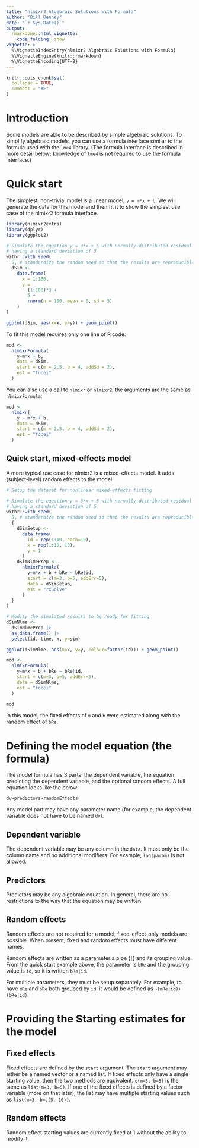 ```yaml
---
title: "nlmixr2 Algebraic Solutions with Formula"
author: "Bill Denney"
date: "`r Sys.Date()`"
output:
  rmarkdown::html_vignette:
    code_folding: show
vignette: >
  %\VignetteIndexEntry{nlmixr2 Algebraic Solutions with Formula}
  %\VignetteEngine{knitr::rmarkdown}
  %\VignetteEncoding{UTF-8}
---
```


```r
knitr::opts_chunk$set(
  collapse = TRUE,
  comment = "#>"
)
```

# Introduction

Some models are able to be described by simple algebraic solutions.  To simplify
algebraic models, you can use a formula interface similar to the formula used
with the `lme4` library.  (The formula interface is described in more detail
below; knowledge of `lme4` is not required to use the formula interface.)

# Quick start

The simplest, non-trivial model is a linear model, `y = m*x + b`.  We will
generate the data for this model and then fit it to show the simplest use case
of the nlmixr2 formula interface.

```r
library(nlmixr2extra)
library(dplyr)
library(ggplot2)
```

```r
# Simulate the equation y = 3*x + 5 with normally-distributed residual error
# having a standard deviation of 5
withr::with_seed(
  5, # standardize the random seed so that the results are reproducible
  dSim <-
    data.frame(
      x = 1:100,
      y =
        (1:100)*3 +
        5 +
        rnorm(n = 100, mean = 0, sd = 5)
    )
)

ggplot(dSim, aes(x=x, y=y)) + geom_point()
```

To fit this model requires only one line of R code:

```r
mod <-
  nlmixrFormula(
    y~m*x + b,
    data = dSim,
    start = c(m = 2.5, b = 4, addSd = 2),
    est = "focei"
  )
```

You can also use a call to `nlmixr` or `nlmixr2`, the arguments are
the same as `nlmixrFormula`:


```r
mod <-
  nlmixr(
    y ~ m*x + b,
    data = dSim,
    start = c(m = 2.5, b = 4, addSd = 2),
    est = "focei"
  )
```

## Quick start, mixed-effects model

A more typical use case for nlmixr2 is a mixed-effects model.  It adds
(subject-level) random effects to the model.
```r
# Setup the dataset for nonlinear mixed-effects fitting

# Simulate the equation y = 3*x + 5 with normally-distributed residual error
# having a standard deviation of 5
withr::with_seed(
  5, # standardize the random seed so that the results are reproducible
  {
    dSimSetup <-
      data.frame(
        id = rep(1:10, each=10),
        x = rep(1:10, 10),
        y = 1
      )
    dSimNlmePrep <-
      nlmixrFormula(
        y~m*x + b + bRe ~ bRe|id,
        start = c(m=3, b=5, addErr=5),
        data = dSimSetup,
        est = "rxSolve"
      )
  }
)

# Modify the simulated results to be ready for fitting
dSimNlme <-
  dSimNlmePrep |>
  as.data.frame() |>
  select(id, time, x, y=sim)

ggplot(dSimNlme, aes(x=x, y=y, colour=factor(id))) + geom_point()
```

```r
mod <-
  nlmixrFormula(
    y~m*x + b + bRe ~ bRe|id,
    start = c(m=3, b=5, addErr=5),
    data = dSimNlme,
    est = "focei"
  )

mod
```

In this model, the fixed effects of `m` and `b` were estimated along with the
random effect of `bRe`.

# Defining the model equation (the formula)

The model formula has 3 parts: the dependent variable, the equation predicting
the dependent variable, and the optional random effects.  A full equation looks
like the below:

```
dv~predictors~randomEffects
```

Any model part may have any parameter name (for example, the dependent variable
does not have to be named `dv`).

## Dependent variable

The dependent variable may be any column in the `data`.  It must only be the
column name and no additional modifiers.  For example, `log(param)` is not
allowed.

## Predictors

Predictors may be any algebraic equation.  In general, there are no restrictions
to the way that the equation may be written.

## Random effects

Random effects are not required for a model; fixed-effect-only models are
possible.  When present, fixed and random effects must have different names.

Random effects are written as a parameter a pipe (`|`) and its grouping value.
From the quick start example above, the parameter is `bRe` and the grouping
value is `id`, so it is written `bRe|id`.

For multiple parameters, they must be setup separately.  For example, to have
`mRe` and `bRe` both grouped by `id`, it would be defined as
`~(mRe|id)+(bRe|id)`.

# Providing the Starting estimates for the model

## Fixed effects

Fixed effects are defined by the `start` argument.  The `start` argument may
either be a named vector or a named list.  If fixed effects only have a single
starting value, then the two methods are equivalent.  `c(m=3, b=5)` is the same
as `list(m=3, b=5)`.  If one of the fixed effects is defined by a factor
variable (more on that later), the list may have multiple starting values such
as `list(m=3, b=c(5, 10))`.

## Random effects

Random effect starting values are currently fixed at 1 without the ability to
modify it.

